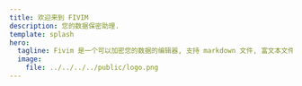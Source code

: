 ```yaml
---
title: 欢迎来到 FIVIM
description: 您的数据保密助理.
template: splash
hero:
  tagline: Fivim 是一个可以加密您的数据的编辑器, 支持 markdown 文件, 富文本文件, 源代码文件, pdf 文件, 图片文件等.
  image:
    file: ../../../../public/logo.png
---
```



<CardGrid>
  <LinkCard
    title="快速开始"
    href={siteAndBase.base + "/zh-cn/getting-started"}
  />
  <LinkCard title="主题" href={siteAndBase.base + "/zh-cn/themes"} />
  <LinkCard title="常见问题" href={siteAndBase.base + "/zh-cn/faq/faq"} />
  <LinkCard title="开发" href={siteAndBase.base + "/zh-cn/develop/encrypt"} />
  <LinkCard
    title="Exsied(编辑器)"
    href={siteAndBase.base + "/zh-cn/exsied/about"}
  />
</CardGrid>
